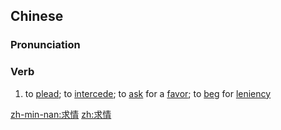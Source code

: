 ==Chinese==
{{zh-forms}}

===Pronunciation===
{{zh-pron
|m=qiúqíng
|c=kau4 cing4
|mn=kiû-chêng
|cat=v
}}

===Verb===
{{zh-verb}}

# to [[plead]]; to [[intercede]]; to [[ask]] for a [[favor]]; to [[beg]] for [[leniency]]

[[zh-min-nan:求情]]
[[zh:求情]]